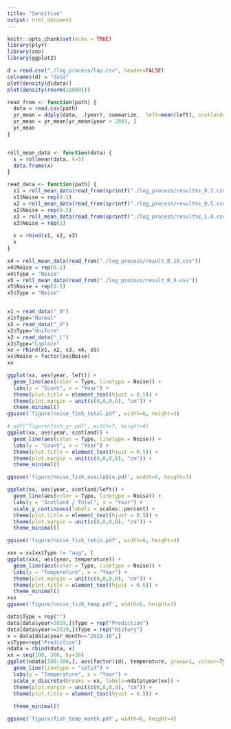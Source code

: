 ```yaml
---
title: "Sensitive"
output: html_document
---
```


```r
knitr::opts_chunk$set(echo = TRUE)
library(plyr)
library(zoo)
library(ggplot2)
```

```r
d = read.csv("./log_process/lap.csv", header=FALSE)
colnames(d) = "data"
plot(density(d$data))
plot(density(rnorm(10000)))
```

```r

read_from <- function(path) {
  data = read.csv(path)
  yr_mean = ddply(data, .(year), summarize,  left=mean(left), scotland=mean(scotland), temperature=mean(temperature))
  yr_mean = yr_mean[yr_mean$year > 2003, ]
  yr_mean
}


roll_mean_data <- function(data) {
  x = rollmean(data, k=5)
  data.frame(x)
}

read_data <- function(path) {
  x1 = roll_mean_data(read_from(sprintf("./log_process/result%s_0.1.csv", path)))
  x1$Noise = rep(0.1)
  x2 = roll_mean_data(read_from(sprintf("./log_process/result%s_0.5.csv", path)))
  x2$Noise = rep(0.5)
  x3 = roll_mean_data(read_from(sprintf("./log_process/result%s_1.0.csv", path)))
  x3$Noise = rep(1)
  
  x = rbind(x1, x2, x3)
  x
}

x4 = roll_mean_data(read_from("./log_process/result_R_10.csv"))
x4$Noise = rep(0.1)
x4$Type = "Noise"
x5 = roll_mean_data(read_from("./log_process/result_R_5.csv"))
x5$Noise = rep(0.5)
x5$Type = "Noise"


x1 = read_data("_N")
x1$Type="Normal"
x2 = read_data("_U")
x2$Type="Uniform"
x3 = read_data("_L")
x3$Type="Laplace"
xx = rbind(x1, x2, x3, x4, x5)
xx$Noise = factor(xx$Noise)
xx
```

```r
ggplot(xx, aes(year, left)) + 
  geom_line(aes(color = Type, linetype = Noise)) +
  labs(y = "Count", x = "Year") +
  theme(plot.title = element_text(hjust = 0.5)) +
  theme(plot.margin = unit(c(0,0,0,0), "cm")) +
  theme_minimal()
ggsave('figure/noise_fish_total.pdf', width=6, height=3)
```

```r
# pdf("figure/fish_yr.pdf", width=7, height=4) 
ggplot(xx, aes(year, scotland)) + 
  geom_line(aes(color = Type, linetype = Noise)) +
  labs(y = "Count", x = "Year") +
  theme(plot.title = element_text(hjust = 0.5)) +
  theme(plot.margin = unit(c(0,0,0,0), "cm")) +
  theme_minimal()

ggsave('figure/noise_fish_available.pdf', width=6, height=3)

ggplot(xx, aes(year, scotland/left)) + 
  geom_line(aes(color = Type, linetype = Noise)) +
  labs(y = "Scotland / Total", x = "Year") +
  scale_y_continuous(labels = scales::percent) +
  theme(plot.title = element_text(hjust = 0.5)) +
  theme(plot.margin = unit(c(0,0,0,0), "cm")) +
  theme_minimal()

ggsave('figure/noise_fish_ratio.pdf', width=6, height=4)

```

```r
xxx = xx[xx$Type != "avg", ]
ggplot(xxx, aes(year, temperature)) + 
  geom_line(aes(color = Type, linetype = Noise)) +
  labs(y = "Temperature", x = "Year") +
  theme(plot.margin = unit(c(0,0,0,0), "cm")) +
  theme(plot.title = element_text(hjust = 0.5)) +
  theme_minimal()
xxx
ggsave('figure/noise_fish_temp.pdf', width=6, height=3)
```

```r
data$Type = rep("")
data[data$year>2019,]$Type = rep("Prediction")
data[data$year<=2019,]$Type = rep("History")
x = data[data$year_month=="2019-10",]
x$Type=rep("Prediction")
ndata = rbind(data, x)
xx = seq(100, 300, by=36)
ggplot(ndata[100:300,], aes(factor(id), temperature, group=1, colour=Type)) + 
  geom_line(linetype = "solid") +
  labs(y = "Temperature", x = "Year") +
  scale_x_discrete(breaks = xx, labels=ndata$year[xx]) +
  theme(plot.margin = unit(c(0,0,0,0), "cm")) +
  theme(plot.title = element_text(hjust = 0.5)) +
  
  theme_minimal()

ggsave('figure/fish_temp_month.pdf', width=6, height=4)
```